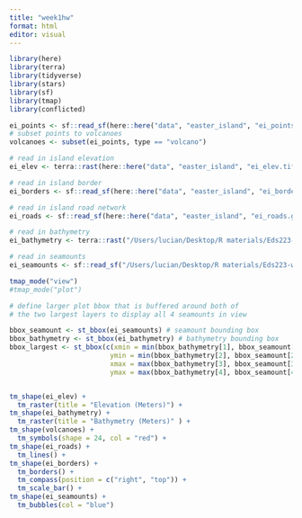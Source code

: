 ```yaml
---
title: "week1hw"
format: html
editor: visual
---
```


```r
library(here)
library(terra)
library(tidyverse) 
library(stars) 
library(sf) 
library(tmap) 
library(conflicted)
```

```r
ei_points <- sf::read_sf(here::here("data", "easter_island", "ei_points.gpkg"))
# subset points to volcanoes
volcanoes <- subset(ei_points, type == "volcano")

# read in island elevation
ei_elev <- terra::rast(here::here("data", "easter_island", "ei_elev.tif"))

# read in island border
ei_borders <- sf::read_sf(here::here("data", "easter_island", "ei_border.gpkg"))

# read in island road network
ei_roads <- sf::read_sf(here::here("data", "easter_island", "ei_roads.gpkg"))

# read in bathymetry
ei_bathymetry <- terra::rast("/Users/lucian/Desktop/R materials/Eds223-week1/data/ei_bathy.tif")

# read in seamounts
ei_seamounts <- sf::read_sf("/Users/lucian/Desktop/R materials/Eds223-week1/data/ei_seamounts.gpkg")

```

```r
tmap_mode("view")
#tmap_mode("plot")

# define larger plot bbox that is buffered around both of 
# the two largest layers to display all 4 seamounts in view 

bbox_seamount <- st_bbox(ei_seamounts) # seamount bounding box
bbox_bathymetry <- st_bbox(ei_bathymetry) # bathymetry bounding box
bbox_largest <- st_bbox(c(xmin = min(bbox_bathymetry[1], bbox_seamount[1]),
                         ymin = min(bbox_bathymetry[2], bbox_seamount[2]),
                         xmax = max(bbox_bathymetry[3], bbox_seamount[3]),
                         ymax = max(bbox_bathymetry[4], bbox_seamount[4])))


tm_shape(ei_elev) +
  tm_raster(title = "Elevation (Meters)") +
tm_shape(ei_bathymetry) + 
  tm_raster(title = "Bathymetry (Meters)" ) + 
tm_shape(volcanoes) +
  tm_symbols(shape = 24, col = "red") + 
tm_shape(ei_roads) + 
  tm_lines() + 
tm_shape(ei_borders) +
  tm_borders() + 
  tm_compass(position = c("right", "top")) +
  tm_scale_bar() +
tm_shape(ei_seamounts) + 
  tm_bubbles(col = "blue")
```

```r

```
